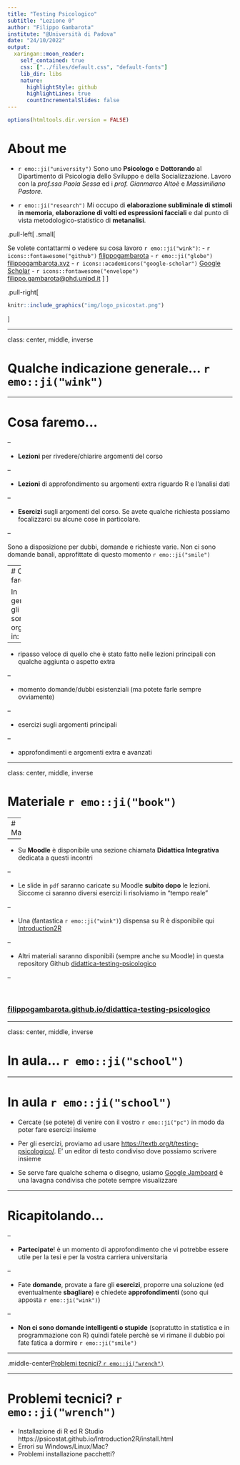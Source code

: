 ```yaml
---
title: "Testing Psicologico"
subtitle: "Lezione 0"
author: "Filippo Gambarota"
institute: "@Università di Padova"
date: "24/10/2022"
output:
  xaringan::moon_reader:
    self_contained: true
    css: ["../files/default.css", "default-fonts"]
    lib_dir: libs
    nature:
      highlightStyle: github
      highlightLines: true
      countIncrementalSlides: false
---
```


```r
options(htmltools.dir.version = FALSE)
```

# About me

- `r emo::ji("university")` Sono uno **Psicologo** e **Dottorando** al Dipartimento di Psicologia dello Sviluppo e della Socializzazione. Lavoro con la *prof.ssa Paola Sessa* ed i *prof. Gianmarco Altoè* e *Massimiliano Pastore*.

- `r emo::ji("research")` Mi occupo di **elaborazione subliminale di stimoli in memoria**, **elaborazione di volti ed espressioni facciali** e dal punto di vista metodologico-statistico di **metanalisi**.

.pull-left[
.small[

Se volete contattarmi o vedere su cosa lavoro `r emo::ji("wink")`:
  - `r icons::fontawesome("github")` [filippogambarota](github.com/filippogambarota)
  - `r emo::ji("globe")` [filippogambarota.xyz](filippogambarota.xyz)
  - `r icons::academicons("google-scholar")` [Google Scholar](https://scholar.google.com/citations?user=f836QNAAAAAJ&hl=en)
  - `r icons::fontawesome("envelope")` [filippo.gambarota@phd.unipd.it](mailto:filippo.gambarota@phd.unipd.it)
  ]
]

.pull-right[

```r
knitr::include_graphics("img/logo_psicostat.png")
```
]

---

class: center, middle, inverse

# Qualche indicazione generale... `r emo::ji("wink")`

---

# Cosa faremo...

--

- **Lezioni** per rivedere/chiarire argomenti del corso

--

- **Lezioni** di approfondimento su argomenti extra riguardo R e l'analisi dati

--

- **Esercizi** sugli argomenti del corso. Se avete qualche richiesta possiamo focalizzarci su alcune cose in particolare.

--

Sono a disposizione per dubbi, domande e richieste varie. Non ci sono domande banali, approfittate di questo momento `r emo::ji("smile")`

---
# Cosa faremo...

In generale gli incontri sono organizzati in:

--

- ripasso veloce di quello che è stato fatto nelle lezioni principali con qualche aggiunta o aspetto extra

--

- momento domande/dubbi esistenziali (ma potete farle sempre ovviamente)

--

- esercizi sugli argomenti principali

--

- approfondimenti e argomenti extra e avanzati

---

class: center, middle, inverse

# Materiale `r emo::ji("book")`

---
# Materiale

--

- Su **Moodle** è disponibile una sezione chiamata **Didattica Integrativa** dedicata a questi incontri

--

- Le slide in `pdf` saranno caricate su Moodle **subito dopo** le lezioni. Siccome ci saranno diversi esercizi li risolviamo in "tempo reale"

--

- Una (fantastica `r emo::ji("wink")`) dispensa su R è disponibile qui [Introduction2R](https://psicostat.github.io/Introduction2R/)

--

- Altri materiali saranno disponibili (sempre anche su Moodle) in questa repository Github [didattica-testing-psicologico](https://github.com/filippogambarota/didattica-testing-psicologico)

--

</br>

### [filippogambarota.github.io/didattica-testing-psicologico](filippogambarota.github.io/didattica-testing-psicologico)

---

class: center, middle, inverse

# In aula... `r emo::ji("school")`

---

# In aula `r emo::ji("school")`

- Cercate (se potete) di venire con il vostro `r emo::ji("pc")` in modo da poter fare esercizi insieme

- Per gli esercizi, proviamo ad usare [https://textb.org/t/testing-psicologico/](https://textb.org/t/testing-psicologico/). E' un editor di testo condiviso dove possiamo scrivere insieme

- Se serve fare qualche schema o disegno, usiamo [Google Jamboard](https://jamboard.google.com/d/1poqrWpqQALHRby0xCtaDIzRsnuKksbYwC1XQ2vVnMRU/viewer) è una lavagna condivisa che potete sempre visualizzare

---

# Ricapitolando...

--

- **Partecipate**! è un momento di approfondimento che vi potrebbe essere utile per la tesi e per la vostra carriera universitaria

--

- Fate **domande**, provate a fare gli **esercizi**, proporre una soluzione (ed eventualmente **sbagliare**) e chiedete **approfondimenti** (sono qui apposta `r emo::ji("wink")`)

--

- **Non ci sono domande intelligenti o stupide** (sopratutto in statistica e in programmazione con R) quindi fatele perchè se vi rimane il dubbio poi fate fatica a dormire `r emo::ji("smile")`

---

.middle-center[Problemi tecnici? `r emo::ji("wrench")`]

---
# Problemi tecnici? `r emo::ji("wrench")`

- Installazione di R ed R Studio https://psicostat.github.io/Introduction2R/install.html
- Errori su Windows/Linux/Mac?
- Problemi installazione pacchetti?